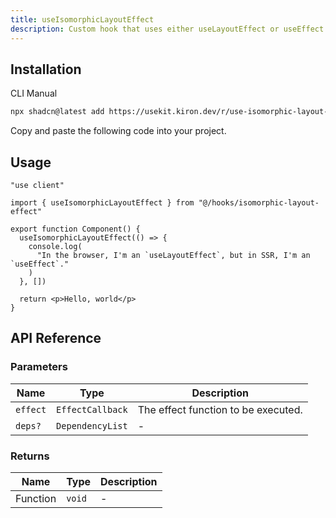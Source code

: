 ```yaml
---
title: useIsomorphicLayoutEffect
description: Custom hook that uses either useLayoutEffect or useEffect based on the environment (client-side or server-side).
---
```


## Installation

<Tabs defaultValue="cli">

<TabsList>
  <TabsTrigger value="cli">CLI</TabsTrigger>
  <TabsTrigger value="manual">Manual</TabsTrigger>
</TabsList>

<TabsContent value="cli">

```bash
npx shadcn@latest add https://usekit.kiron.dev/r/use-isomorphic-layout-effect
```

</TabsContent>

<TabsContent value="manual">

<Steps>

<Step>Copy and paste the following code into your project.</Step>

<ComponentSource name="use-isomorphic-layout-effect" />

</Steps>

</TabsContent>

</Tabs>

## Usage

```tsx {3, 6-10}
"use client"

import { useIsomorphicLayoutEffect } from "@/hooks/isomorphic-layout-effect"

export function Component() {
  useIsomorphicLayoutEffect(() => {
    console.log(
      "In the browser, I'm an `useLayoutEffect`, but in SSR, I'm an `useEffect`."
    )
  }, [])

  return <p>Hello, world</p>
}
```

## API Reference

### Parameters

| Name     | Type             | Description                         |
| -------- | ---------------- | ----------------------------------- |
| `effect` | `EffectCallback` | The effect function to be executed. |
| `deps?`  | `DependencyList` | -                                   |

### Returns

| Name     | Type   | Description |
| -------- | ------ | ----------- |
| Function | `void` | -           |
